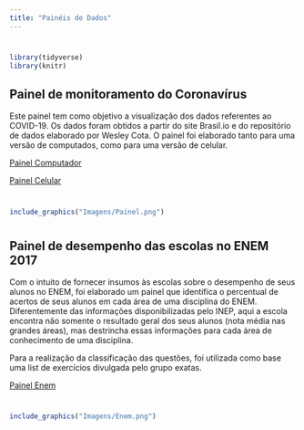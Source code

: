 ```yaml
---
title: "Painéis de Dados"
---
```


#
#
#

```r
library(tidyverse)
library(knitr)
```


## Painel de monitoramento do Coronavírus

Este painel tem como objetivo a visualização dos dados referentes ao COVID-19. Os dados foram obtidos a partir do site Brasil.io e do repositório de dados elaborado por Wesley Cota. O painel foi elaborado tanto para uma versão de computados, como para uma versão de celular.

[Painel Computador](https://bit.ly/CoronavirusPC)

[Painel Celular](https://bit.ly/coronavirusmobile)

#
```r
include_graphics("Imagens/Painel.png")
```

#
#
#

## Painel de desempenho das escolas no ENEM 2017

Com o intuito de fornecer insumos às escolas sobre o desempenho de seus alunos no ENEM, foi elaborado um painel que identifica o percentual de acertos de seus alunos em cada área de uma disciplina do ENEM. Diferentemente das informações disponibilizadas pelo INEP, aqui a escola encontra não somente o resultado geral dos seus alunos (nota média nas grandes áreas), mas destrincha essas informações para cada área de conhecimento de uma disciplina.

Para a realização da classificação das questões, foi utilizada como base uma list de exercícios divulgada pelo grupo exatas.

[Painel Enem](https://bit.ly/Enempainel_2017)

#
```r
include_graphics("Imagens/Enem.png")
```